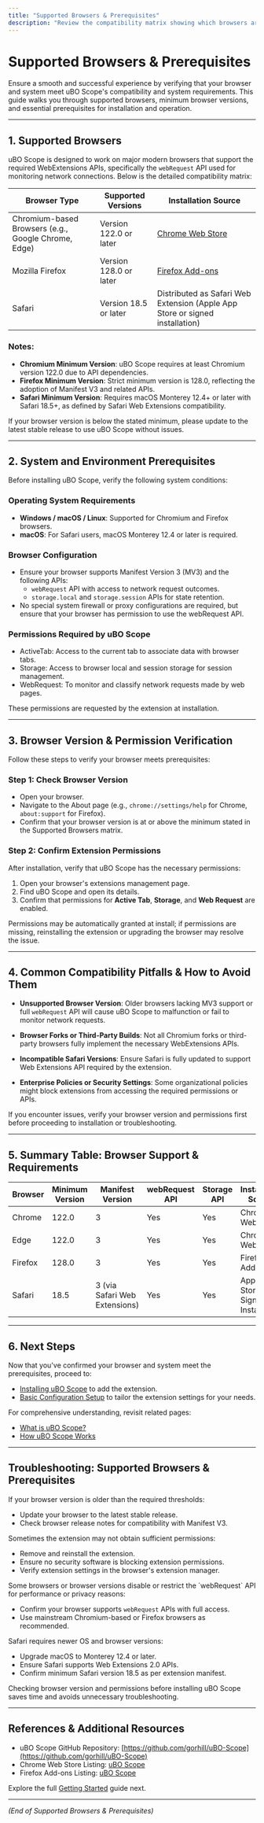 ```yaml
---
title: "Supported Browsers & Prerequisites"
description: "Review the compatibility matrix showing which browsers are supported (Chromium-based, Firefox, Safari), and check system requirements or browser version constraints. Ensure your system meets the prerequisites for a smooth installation and operation of uBO Scope."
---
```


# Supported Browsers & Prerequisites

Ensure a smooth and successful experience by verifying that your browser and system meet uBO Scope's compatibility and system requirements. This guide walks you through supported browsers, minimum browser versions, and essential prerequisites for installation and operation.

---

## 1. Supported Browsers

uBO Scope is designed to work on major modern browsers that support the required WebExtensions APIs, specifically the `webRequest` API used for monitoring network connections. Below is the detailed compatibility matrix:

| Browser Type       | Supported Versions                     | Installation Source                                   |
|--------------------|--------------------------------------|-------------------------------------------------------|
| Chromium-based Browsers (e.g., Google Chrome, Edge) | Version 122.0 or later                    | [Chrome Web Store](https://chromewebstore.google.com/detail/ubo-scope/bbdpgcaljkaaigfcomhidmneffjjjfgp)           |
| Mozilla Firefox    | Version 128.0 or later                | [Firefox Add-ons](https://addons.mozilla.org/firefox/addon/ubo-scope/)                                      |
| Safari             | Version 18.5 or later                 | Distributed as Safari Web Extension (Apple App Store or signed installation)                                 |

### Notes:
- **Chromium Minimum Version**: uBO Scope requires at least Chromium version 122.0 due to API dependencies.
- **Firefox Minimum Version**: Strict minimum version is 128.0, reflecting the adoption of Manifest V3 and related APIs.
- **Safari Minimum Version**: Requires macOS Monterey 12.4+ or later with Safari 18.5+, as defined by Safari Web Extensions compatibility.

<Tip>
If your browser version is below the stated minimum, please update to the latest stable release to use uBO Scope without issues.
</Tip>

---

## 2. System and Environment Prerequisites

Before installing uBO Scope, verify the following system conditions:

### Operating System Requirements
- **Windows / macOS / Linux**: Supported for Chromium and Firefox browsers.
- **macOS**: For Safari users, macOS Monterey 12.4 or later is required.

### Browser Configuration
- Ensure your browser supports Manifest Version 3 (MV3) and the following APIs:
  - `webRequest` API with access to network request outcomes.
  - `storage.local` and `storage.session` APIs for state retention.
- No special system firewall or proxy configurations are required, but ensure that your browser has permission to use the webRequest API.

### Permissions Required by uBO Scope
- ActiveTab: Access to the current tab to associate data with browser tabs.
- Storage: Access to browser local and session storage for session management.
- WebRequest: To monitor and classify network requests made by web pages.

These permissions are requested by the extension at installation.

---

## 3. Browser Version & Permission Verification

Follow these steps to verify your browser meets prerequisites:

### Step 1: Check Browser Version
- Open your browser.
- Navigate to the About page (e.g., `chrome://settings/help` for Chrome, `about:support` for Firefox).
- Confirm that your browser version is at or above the minimum stated in the Supported Browsers matrix.

### Step 2: Confirm Extension Permissions
After installation, verify that uBO Scope has the necessary permissions:

1. Open your browser's extensions management page.
2. Find uBO Scope and open its details.
3. Confirm that permissions for **Active Tab**, **Storage**, and **Web Request** are enabled.

<Tip>
Permissions may be automatically granted at install; if permissions are missing, reinstalling the extension or upgrading the browser may resolve the issue.
</Tip>

---

## 4. Common Compatibility Pitfalls & How to Avoid Them

- **Unsupported Browser Version**: Older browsers lacking MV3 support or full `webRequest` API will cause uBO Scope to malfunction or fail to monitor network requests.

- **Browser Forks or Third-Party Builds**: Not all Chromium forks or third-party browsers fully implement the necessary WebExtensions APIs.

- **Incompatible Safari Versions**: Ensure Safari is fully updated to support Web Extensions API required by the extension.

- **Enterprise Policies or Security Settings**: Some organizational policies might block extensions from accessing the required permissions or APIs.

<Tip>
If you encounter issues, verify your browser version and permissions first before proceeding to installation or troubleshooting.
</Tip>

---

## 5. Summary Table: Browser Support & Requirements

| Browser         | Minimum Version | Manifest Version | webRequest API | Storage API | Installation Source                 |
|-----------------|-----------------|------------------|----------------|-------------|-----------------------------------|
| Chrome          | 122.0           | 3                | Yes            | Yes         | Chrome Web Store                   |
| Edge            | 122.0           | 3                | Yes            | Yes         | Chrome Web Store                   |
| Firefox         | 128.0           | 3                | Yes            | Yes         | Firefox Add-ons                   |
| Safari          | 18.5            | 3 (via Safari Web Extensions) | Yes            | Yes         | Apple App Store or Signed Install |

---

## 6. Next Steps

Now that you've confirmed your browser and system meet the prerequisites, proceed to:

- [Installing uBO Scope](https://github.com/gorhill/uBO-Scope#getting-started-introduction-and-installation-installing-ubo-scope) to add the extension.
- [Basic Configuration Setup](https://docs.example.com/getting-started/first-steps-and-usage/configuration-setup) to tailor the extension settings for your needs.

For comprehensive understanding, revisit related pages:

- [What is uBO Scope?](../about-ubo-scope/what-is-ubo-scope)
- [How uBO Scope Works](../../overview/core-concepts/how-ubo-scope-works)

---

## Troubleshooting: Supported Browsers & Prerequisites

<AccordionGroup title="Common Issues and Solutions">
<Accordion title="Browser Version Too Low">
If your browser version is older than the required thresholds:

- Update your browser to the latest stable release.
- Check browser release notes for compatibility with Manifest V3.
</Accordion>
<Accordion title="Extension Permissions Not Granted">
Sometimes the extension may not obtain sufficient permissions:

- Remove and reinstall the extension.
- Ensure no security software is blocking extension permissions.
- Verify extension settings in the browser's extension manager.
</Accordion>
<Accordion title="WebRequest API Not Fully Supported">
Some browsers or browser versions disable or restrict the `webRequest` API for performance or privacy reasons:

- Confirm your browser supports `webRequest` APIs with full access.
- Use mainstream Chromium-based or Firefox browsers as recommended.
</Accordion>
<Accordion title="Safari Incompatibility">
Safari requires newer OS and browser versions:

- Upgrade macOS to Monterey 12.4 or later.
- Ensure Safari supports Web Extensions 2.0 APIs.
- Confirm minimum Safari version 18.5 as per extension manifest.
</Accordion>
</AccordionGroup>

<Tip>
Checking browser version and permissions before installing uBO Scope saves time and avoids unnecessary troubleshooting.
</Tip>

---

## References & Additional Resources

- uBO Scope GitHub Repository: [https://github.com/gorhill/uBO-Scope](https://github.com/gorhill/uBO-Scope)
- Chrome Web Store Listing: [uBO Scope](https://chromewebstore.google.com/detail/ubo-scope/bbdpgcaljkaaigfcomhidmneffjjjfgp)
- Firefox Add-ons Listing: [uBO Scope](https://addons.mozilla.org/firefox/addon/ubo-scope/)

Explore the full [Getting Started](../getting-started/introduction-and-installation/about-ubo-scope) guide next.

---

*(End of Supported Browsers & Prerequisites)*
